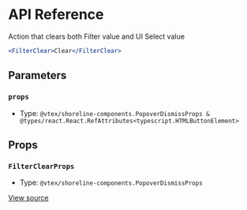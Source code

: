 # API Reference

Action that clears both Filter value and UI Select value

```jsx
<FilterClear>Clear</FilterClear>
```

## Parameters

### `props`

- Type: `@vtex/shoreline-components.PopoverDismissProps & @types/react.React.RefAttributes<typescript.HTMLButtonElement>`

## Props

### `FilterClearProps`

- Type: `@vtex/shoreline-components.PopoverDismissProps`

[View source](https://github.com/vtex/shoreline/blob/492ad42c7/packages/components/src/filter/filter-clear.tsx#L13)
